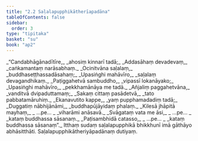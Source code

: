 ```yaml
---
title: "2.2 Saḷalapupphikātherīapadāna"
tableOfContents: false
sidebar:
  order: 3
type: "tipitaka"
basket: "su"
book: "ap2"
---
```



<DynamicBreadcrumb />

<Division number="22" book="ap2">

<Paragraph number="180" type="verses" book="ap2">
_“Candabhāgānadītīre,_  
_ahosiṃ kinnarī tadā;_  
_Addasāhaṃ devadevaṃ,_  
_caṅkamantaṃ narāsabhaṃ._  

</Paragraph>

</Division>
<Division number="23" book="ap2">

<Paragraph number="181" type="verses" book="ap2">
_Ocinitvāna saḷalaṃ,_  
_buddhaseṭṭhassadāsahaṃ;_  
_Upasiṅghi mahāvīro,_  
_saḷalaṃ devagandhikaṃ._  

</Paragraph>

</Division>
<Division number="24" book="ap2">

<Paragraph number="182" type="verses" book="ap2">
_Paṭiggahetvā sambuddho,_  
_vipassī lokanāyako;_  
_Upasiṅghi mahāvīro,_  
_pekkhamānāya me tadā._  

</Paragraph>

</Division>
<Division number="25" book="ap2">

<Paragraph number="183" type="verses" book="ap2">
_Añjaliṃ paggahetvāna,_  
_vanditvā dvipaduttamaṃ;_  
_Sakaṃ cittaṃ pasādetvā,_  
_tato pabbatamāruhiṃ._  

</Paragraph>

</Division>
<Division number="26" book="ap2">

<Paragraph number="184" type="verses" book="ap2">
_Ekanavutito kappe,_  
_yaṃ pupphamadadiṃ tadā;_  
_Duggatiṃ nābhijānāmi,_  
_buddhapūjāyidaṃ phalaṃ._  

</Paragraph>

</Division>
<Division number="27" book="ap2">

<Paragraph number="185" type="verses" book="ap2">
_Kilesā jhāpitā mayhaṃ,_  
_ …pe… _  
_viharāmi anāsavā._  

</Paragraph>

</Division>
<Division number="28" book="ap2">

<Paragraph number="186" type="verses" book="ap2">
_Svāgataṃ vata me āsi,_  
_ …pe… _  
_kataṃ buddhassa sāsanaṃ._  

</Paragraph>

</Division>
<Division number="29" book="ap2">

<Paragraph number="187" type="verses" book="ap2">
_Paṭisambhidā catasso,_  
_ …pe… _  
_kataṃ buddhassa sāsanaṃ”._  

</Paragraph>

<Paragraph number="188" book="ap2">
Itthaṃ sudaṃ saḷalapupphikā bhikkhunī imā gāthāyo abhāsitthāti.

</Paragraph>
</Division>

<Paragraph number="189" type="center" book="ap2">
Saḷalapupphikātheriyāpadānaṃ dutiyaṃ.
</Paragraph>